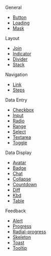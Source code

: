 
General
- [Button](./button)
- [Loading](./loading)
- [Mask](./mask)

Layout
- [Join](./join)
- [Indicator](./indicator)
- [Divider](./divider)
- [Stack](./stack)

Navigation
- [Link](./link)
- [Steps](./steps)

Data Entry
- [Checkbox](./checkbox)
- [Input](./input)
- [Radio](./radio)
- [Range](./range)
- [Select](./select)
- [Textarea](./textarea)
- [Toggle](./toggle)

Data Display
- [Avatar](./avatar)
- [Badge](./badge)
- [Chat](./chat)
- [Collapse](./collapse)
- [Countdown](./countdown)
- [Diff](./diff)
- [Kbd](./kbd)
- [Table](./table)

Feedback
- [Alert](./alert)
- [Progress](./progress)
- [Radial-progress](./radial-progress)
- [Skeleton](./skeleton)
- [Toast](./toast)
- [Tooltip](./tooltip)